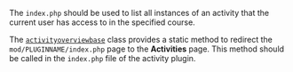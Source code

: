 <!-- markdownlint-disable first-line-heading -->
The `index.php` should be used to list all instances of an activity that the current user has access to in the specified course.

The [`activityoverviewbase`](../courseoverview.md) class provides a static method to redirect the `mod/PLUGINNAME/index.php` page to the **Activities** page. This method should be called in the `index.php` file of the activity plugin.
